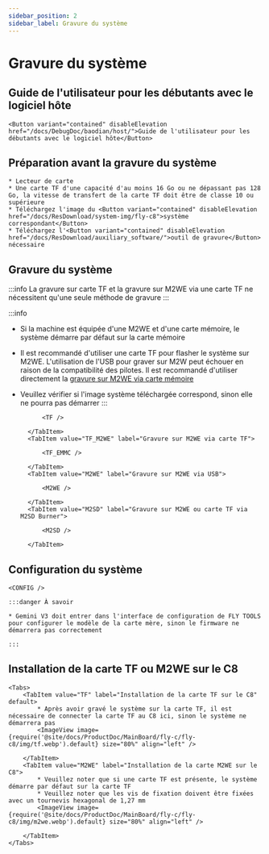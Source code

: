```yaml
---
sidebar_position: 2
sidebar_label: Gravure du système
---
```








# Gravure du système

## Guide de l'utilisateur pour les débutants avec le logiciel hôte

    <Button variant="contained" disableElevation href="/docs/DebugDoc/baodian/host/">Guide de l'utilisateur pour les débutants avec le logiciel hôte</Button>

## Préparation avant la gravure du système

    * Lecteur de carte
    * Une carte TF d'une capacité d'au moins 16 Go ou ne dépassant pas 128 Go, la vitesse de transfert de la carte TF doit être de classe 10 ou supérieure
    * Téléchargez l'image du <Button variant="contained" disableElevation href="/docs/ResDownload/system-img/fly-c8">système correspondant</Button>
    * Téléchargez l'<Button variant="contained" disableElevation href="/docs/ResDownload/auxiliary_software/">outil de gravure</Button> nécessaire

## Gravure du système

:::info
La gravure sur carte TF et la gravure sur M2WE via une carte TF ne nécessitent qu'une seule méthode de gravure
:::

:::info
* Si la machine est équipée d'une M2WE et d'une carte mémoire, le système démarre par défaut sur la carte mémoire
* Il est recommandé d'utiliser une carte TF pour flasher le système sur M2WE. L'utilisation de l'USB pour graver sur M2W peut échouer en raison de la compatibilité des pilotes. Il est recommandé d'utiliser directement la [gravure sur M2WE via carte mémoire](https://mellow-next.klipper.cn/docs/ProductDoc/SBC/fly-pi-v2/fly-os)
* Veuillez vérifier si l'image système téléchargée correspond, sinon elle ne pourra pas démarrer
:::

    <Tabs>
        <TabItem value="TF" label="Gravure sur carte TF" default>
            
            <TF />
            
        </TabItem>
        <TabItem value="TF_M2WE" label="Gravure sur M2WE via carte TF">
            
            <TF_EMMC />

        </TabItem>
        <TabItem value="M2WE" label="Gravure sur M2WE via USB">
            
            <M2WE />

        </TabItem>
        <TabItem value="M2SD" label="Gravure sur M2WE ou carte TF via M2SD Burner">
            
            <M2SD />

        </TabItem>
    </Tabs>

## Configuration du système

    <CONFIG />

    :::danger À savoir

    * Gemini V3 doit entrer dans l'interface de configuration de FLY TOOLS pour configurer le modèle de la carte mère, sinon le firmware ne démarrera pas correctement

    :::

## Installation de la carte TF ou M2WE sur le C8

    <Tabs>
        <TabItem value="TF" label="Installation de la carte TF sur le C8" default>
            * Après avoir gravé le système sur la carte TF, il est nécessaire de connecter la carte TF au C8 ici, sinon le système ne démarrera pas
            <ImageView image={require('@site/docs/ProductDoc/MainBoard/fly-c/fly-c8/img/tf.webp').default} size="80%" align="left" />  

        </TabItem>
        <TabItem value="M2WE" label="Installation de la carte M2WE sur le C8">
            * Veuillez noter que si une carte TF est présente, le système démarre par défaut sur la carte TF
            * Veuillez noter que les vis de fixation doivent être fixées avec un tournevis hexagonal de 1,27 mm
            <ImageView image={require('@site/docs/ProductDoc/MainBoard/fly-c/fly-c8/img/m2we.webp').default} size="80%" align="left" />  

        </TabItem>
    </Tabs>